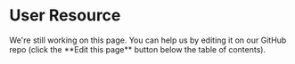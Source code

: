
# User Resource

<Callout>
    We're still working on this page. You can help us by editing it on our GitHub repo (click the **Edit this page** button below the table of contents).
</Callout>
